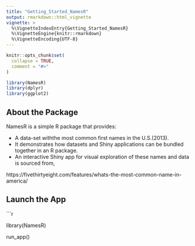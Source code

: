```yaml
---
title: "Getting_Started_NamesR"
output: rmarkdown::html_vignette
vignette: >
  %\VignetteIndexEntry{Getting_Started_NamesR}
  %\VignetteEngine{knitr::rmarkdown}
  %\VignetteEncoding{UTF-8}
---
```


```r
knitr::opts_chunk$set(
  collapse = TRUE,
  comment = "#>"
)
```

```r
library(NamesR)
library(dplyr)
library(ggplot2)
```

## About the Package

NamesR is a simple R package that provides:

- A data-set withthe most common first names in the U.S.(2013).
- It demonstrates how datasets and Shiny applications can be bundled together in an R package.
- An interactive Shiny app for visual exploration of these names and data is sourced from,

https://fivethirtyeight.com/features/whats-the-most-common-name-in-america/

## Launch the App
```r

library(NamesR)

run_app()
